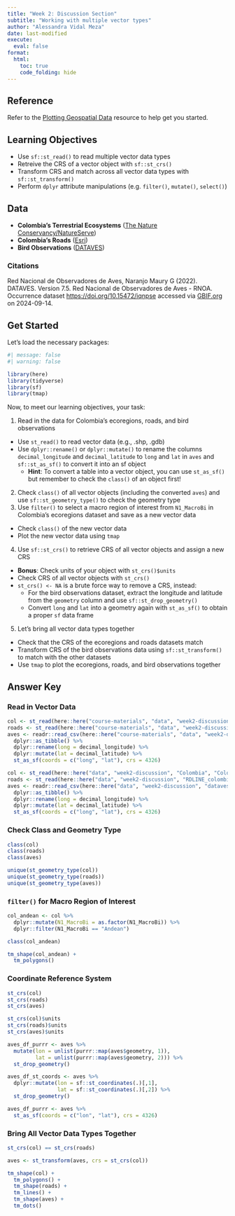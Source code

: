 ```yaml
---
title: "Week 2: Discussion Section"
subtitle: "Working with multiple vector types"
author: "Alessandra Vidal Meza"
date: last-modified
execute: 
  eval: false
format:
  html:
    toc: true
    code_folding: hide
---
```


::: {.callout-tip}
## Reference

Refer to the [Plotting Geospatial Data](course-materials/resources/plotting.qmd) resource to help get you started.
:::

## Learning Objectives

- Use `sf::st_read()` to read multiple vector data types
- Retreive the CRS of a vector object with `sf::st_crs()`
- Transform CRS and match across all vector data types with `sf::st_transform()`
- Perform `dplyr` attribute manipulations (e.g. `filter()`, `mutate()`, `select()`)

## Data

- **Colombia's Terrestrial Ecosystems** ([The Nature Conservancy/NatureServe](https://databasin.org/datasets/e4ebf6df95094104a05c68b72a8b3e55/))
- **Colombia's Roads** ([Esri](https://databasin.org/datasets/d383d26773fe4524b5a69e957f2befd6/))
- **Bird Observations** ([DATAVES](https://doi.org/10.15472/iqnpse))

### Citations

Red Nacional de Observadores de Aves, Naranjo Maury G (2022). DATAVES. Version 7.5. Red Nacional de Observadores de Aves - RNOA. Occurrence dataset [https://doi.org/10.15472/iqnpse](https://doi.org/10.15472/iqnpse) accessed via [GBIF.org](https://www.gbif.org/) on 2024-09-14.

## Get Started

Let's load the necessary packages:

```r
#| message: false
#| warning: false

library(here)
library(tidyverse)
library(sf)
library(tmap)
```

Now, to meet our learning objectives, your task:

1. Read in the data for Colombia's ecoregions, roads, and bird observations
  - Use `st_read()` to read vector data (e.g., .shp, .gdb)
  - Use `dplyr::rename()` or `dplyr::mutate()` to rename the columns `decimal_longitude` and `decimal_latitude` to `long` and `lat` in `aves` and `sf::st_as_sf()` to convert it into an sf object
    - **Hint**: To convert a table into a vector object, you can use `st_as_sf()` but remember to check the `class()` of an object first!
2. Check `class()` of all vector objects (including the converted `aves`) and use `sf::st_geometry_type()` to check the geometry type
3. Use `filter()` to select a macro region of interest from `N1_MacroBi` in Colombia's ecoregions dataset and save as a new vector data
  - Check `class()` of the new vector data
  - Plot the new vector data using `tmap`
4. Use `sf::st_crs()` to retrieve CRS of all vector objects and assign a new CRS
  - **Bonus**: Check units of your object with `st_crs()$units`
  - Check CRS of all vector objects with `st_crs()`
  - `st_crs() <- NA` is a brute force way to remove a CRS, instead:
    - For the bird observations dataset, extract the longitude and latitude from the `geometry` column and use `sf::st_drop_geometry()`
    - Convert `long` and `lat` into a geometry again with `st_as_sf()` to obtain a proper `sf` data frame
5. Let's bring all vector data types together
  - Check that the CRS of the ecoregions and roads datasets match
  - Transform CRS of the bird observations data using `sf::st_transform()` to match with the other datasets
  - Use `tmap` to plot the ecoregions, roads, and bird observations together

## Answer Key

### Read in Vector Data

```r
col <- st_read(here::here("course-materials", "data", "week2-discussion", "Colombia", "Colombia.shp"))
roads <- st_read(here::here("course-materials", "data", "week2-discussion", "RDLINE_colombia", "RDLINE_colombia.shp"))
aves <- readr::read_csv(here::here("course-materials", "data", "week2-discussion", "dataves.csv")) %>%
  dplyr::as_tibble() %>%
  dplyr::rename(long = decimal_longitude) %>%
  dplyr::mutate(lat = decimal_latitude) %>%
  st_as_sf(coords = c("long", "lat"), crs = 4326)
```

```r
col <- st_read(here::here("data", "week2-discussion", "Colombia", "Colombia.shp"))
roads <- st_read(here::here("data", "week2-discussion", "RDLINE_colombia", "RDLINE_colombia.shp"))
aves <- readr::read_csv(here::here("data", "week2-discussion", "dataves.csv")) %>%
  dplyr::as_tibble() %>%
  dplyr::rename(long = decimal_longitude) %>%
  dplyr::mutate(lat = decimal_latitude) %>%
  st_as_sf(coords = c("long", "lat"), crs = 4326)
```

### Check Class and Geometry Type

```r
class(col)
class(roads)
class(aves)
```

```r
unique(st_geometry_type(col))
unique(st_geometry_type(roads))
unique(st_geometry_type(aves))
```

### `filter()` for Macro Region of Interest

```r
col_andean <- col %>%
  dplyr::mutate(N1_MacroBi = as.factor(N1_MacroBi)) %>%
  dplyr::filter(N1_MacroBi == "Andean")

class(col_andean)

tm_shape(col_andean) +
  tm_polygons()
```

### Coordinate Reference System 

```r
st_crs(col)
st_crs(roads)
st_crs(aves)

st_crs(col)$units
st_crs(roads)$units
st_crs(aves)$units

aves_df_purrr <- aves %>%
  mutate(lon = unlist(purrr::map(aves$geometry, 1)),
         lat = unlist(purrr::map(aves$geometry, 2))) %>% 
  st_drop_geometry()

aves_df_st_coords <- aves %>%
  dplyr::mutate(lon = sf::st_coordinates(.)[,1],
                lat = sf::st_coordinates(.)[,2]) %>%
  st_drop_geometry()

aves_df_purrr <- aves %>%
  st_as_sf(coords = c("lon", "lat"), crs = 4326)
```

### Bring All Vector Data Types Together

```r
st_crs(col) == st_crs(roads)

aves <- st_transform(aves, crs = st_crs(col))

tm_shape(col) +
  tm_polygons() +
  tm_shape(roads) +
  tm_lines() +
  tm_shape(aves) +
  tm_dots()
```



